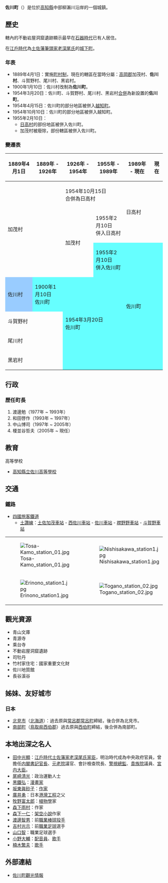 {{日本町村
| 自治體名=佐川
| 町村=町
| 圖像=[[File:Kokuzousan_kochi.jpg|240px]]
| 圖像說明=[[虛空藏山|虛空藏山]]與[[斗賀野川|斗賀野川]]
| 町村章=
| 日文原名=佐川町
| 平假名=さかわちょう
| 羅馬字拼音=Sakawa-chō
| 都道府縣=高知縣
| 支廳=
| 郡=高岡郡
| 編號=39402-5
| 面積=101.21
| 邊界未定=
| 人口=13,996
| 統計時間=2012年4月1日
| 自治體=[[須崎市|須崎市]]、[[津野町|津野町]]、[[越知町|越知町]]、[[日高村|日高村]]、[[土佐市|土佐市]]
| 樹=[[稚木櫻|稚木櫻]]
| 花=[[日本野薑花|日本野薑花]]
| 鳥=[[翠鳥|翠鳥]]
| 其他象徵物=
| 其他象徵=
| 議員數=14
| 郵遞區號=789-1292
| 所在地=高岡郡佐川町甲1650番地2
| 電話號碼=889-22-7700
| 外部連結=http://www.town.sakawa.kochi.jp/
| 經度=
| 緯度=
| 地圖=[[File:Sakawa_in_Kochi_Prefecture_Ja.svg|250px]]
| 註記=人口：[http://www.town.sakawa.kochi.jp/ 佐川町官方網頁]
}}
'''佐川町'''（{{jpn|j=佐川町|hg=さかわちょう|rm=Sakawa chō|f=y}}）是位於[[高知縣|高知縣]]中部柳瀨川沿岸的一個城鎮。

==歷史==
轄內的不動岩屋洞窟遺跡顯示最早在[[石器時代|石器時代]]已有人居住。

在[[江戶時代|江戶時代]]為[[土佐藩|土佐藩]][[筆頭家老|筆頭家老]][[深尾氏|深尾氏]]的[[城下町|城下町]]。

===年表===
* 1889年4月1日：實施[[町村制|町村制]]，現在的轄區在當時分屬：[[高岡郡|高岡郡]]加茂村、'''佐川村'''、斗賀野村、尾川村、黑岩村。
* 1900年1月10日：佐川村改制為'''佐川町'''。
* 1954年3月20日：佐川町、斗賀野村、尾川村、黑岩村[[市町村合併|合併]]為新設置的'''佐川町'''。
* 1954年4月15日：佐川町的部分地區被併入[[越知町|越知町]]。
* 1954年10月10日：佐川町的部分地區被併入越知町。
* 1955年2月10日：
** [[日高村|日高村]]的部份地區被併入佐川町。
** 加茂村被廢除，部份轄區被併入佐川町。

===變遷表===
{| class="wikitable" style="font-size:small"
! 1889年4月1日
! 1889年 - 1926年
! 1926年 - 1954年
! 1955年 - 1989年
! 1989年 - 現在
! 現在
|-
| rowspan=3 colspan=2 | 加茂村
| colspan=2 | 1954年10月15日<br>合併為日高村
| rowspan=2 colspan=2 | 日高村
|-
| rowspan=2 | 加茂村
| 1955年2月10日<br>併入日高村
|-
| style="background-color:#6ff;" | 1955年2月10日<br>併入佐川町
| rowspan=5 colspan=2 style="background-color:#6ff;" | 佐川町
|-
| style="background-color:#9cf;" | 佐川村
| style="background-color:#6ff;" | 1900年1月10日<Br>佐川町
| rowspan=4 colspan=2 style="background-color:#6ff;" | 1954年3月20日<br>佐川町
|-
| colspan=2 | 斗賀野村
|-
| colspan=2 | 尾川村
|-
| colspan=2 | 黑岩村
|}

==行政==
===歷任町長===
# 渡邊勉（1977年 ~ 1993年）
# 和田啓作（1993年 ~ 1997年）
# 中山博司（1997年 ~ 2005年）
# 榎並谷哲夫（2005年 ~ 現任）

==教育==
; 高等學校
* [[高知縣立佐川高等學校|高知縣立佐川高等學校]]

== 交通 ==
=== 鐵路 ===
* [[四國旅客鐵道|四國旅客鐵道]]
** [[土讚線|土讚線]]：[[土佐加茂車站|土佐加茂車站]] - [[西佐川車站|西佐川車站]] - [[佐川車站_(日本)|佐川車站]] - [[襟野野車站|襟野野車站]] - [[斗賀野車站|斗賀野車站]]

{| border=0
|-
| [[File:Tosa-Kamo_station_01.jpg|thumb]] || [[File:Nishisakawa_station1.jpg|thumb]] 
|-
| [[File:Erinono_station1.jpg|thumb]] || [[File:Togano_station_02.jpg|thumb]] 
|}

==觀光資源==
* 青山文庫
* 青源寺
* 乘台寺
* 不動岩屋洞窟遺跡
* 司牡丹
* 竹村家住宅：國家重要文化財
* 佐川地質館
* 長谷溪谷

==姊妹、友好城市==
===日本===
* [[北見市|北見市]]（[[北海道|北海道]]）：過去原與[[常呂郡|常呂郡]][[常呂町|常呂町]]締結，後合併為北見市。
* [[南部町_(鳥取縣)|南部町]]（[[鳥取県|鳥取県]][[西伯郡|西伯郡]]）過去原與[[西伯町|西伯町]]締結，後合併為南部町。

==本地出深之名人==
* [[田中光顯|田中光顯]]：[[江戶時代|江戶時代]][[土佐藩|土佐藩]][[家老|家老]][[深尾氏|深尾氏]][[家臣|家臣]]，明治時代成為中央政府官員，曾擔任[[内閣書記官長|内閣書記官長]]、[[元老院|元老院]]議官、會計檢查院長、[[警視總監|警視總監]]、[[貴族院_(日本)|貴族院]]議員、[[宮内大臣|宮内大臣]]。
* [[尾崎清光|尾崎清光]]：政治運動人士
* [[黑鐵弘|黑鐵弘]]：[[漫畫家|漫畫家]]
* [[坂東眞砂子|坂東眞砂子]]：[[作家|作家]]
* [[廣井勇|廣井勇]]：日本[[港灣工程|港灣工程]]之父
* [[牧野富太郎|牧野富太郎]]：[[植物學|植物學]]家
* [[森下雨村|森下雨村]]：作家
* [[森下一仁|森下一仁]]：[[架空小說|架空小說]]作家
* [[渡邊智男|渡邊智男]]：前[[職業棒球|職業棒球]][[投手|投手]]
* [[吉村光示|吉村光示]]：前[[職業足球|職業足球]]選手
* [[山口智|山口智]]：職業足球選手
* [[小野大輔|小野大輔]]：[[配音員|配音員]]、[[歌手|歌手]]
* [[楠木繁夫|楠木繁夫]]：[[歌手|歌手]]

==外部連結==
{{commonscat|Sakawa, Kochi}}
* {{Ja}} [https://web.archive.org/web/20120204202609/http://www.town.sakawa.kochi.jp/tourism/ 佐川町觀光情報]

{{高知縣}}{{Authority control}}